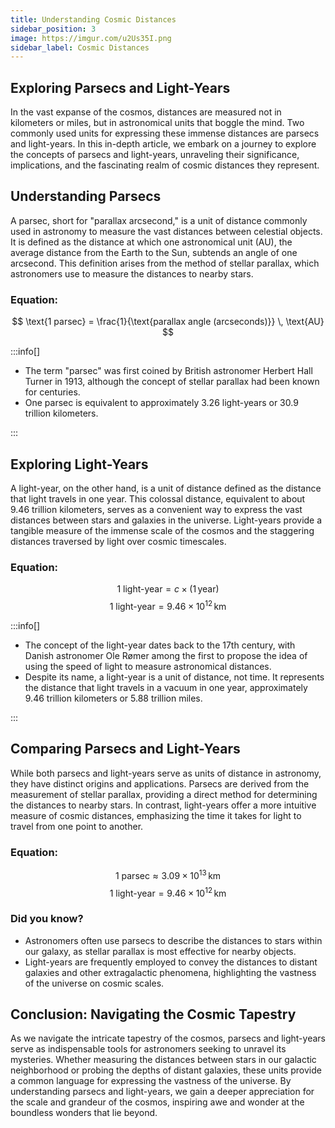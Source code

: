 ```yaml
---
title: Understanding Cosmic Distances
sidebar_position: 3
image: https://imgur.com/u2Us35I.png
sidebar_label: Cosmic Distances
---
```



## Exploring Parsecs and Light-Years

In the vast expanse of the cosmos, distances are measured not in kilometers or miles, but in astronomical units that boggle the mind. Two commonly used units for expressing these immense distances are parsecs and light-years. In this in-depth article, we embark on a journey to explore the concepts of parsecs and light-years, unraveling their significance, implications, and the fascinating realm of cosmic distances they represent.

## Understanding Parsecs

A parsec, short for "parallax arcsecond," is a unit of distance commonly used in astronomy to measure the vast distances between celestial objects. It is defined as the distance at which one astronomical unit (AU), the average distance from the Earth to the Sun, subtends an angle of one arcsecond. This definition arises from the method of stellar parallax, which astronomers use to measure the distances to nearby stars.

### Equation:

$$
\text{1 parsec} = \frac{1}{\text{parallax angle (arcseconds)}} \, \text{AU}
$$




<Admonition type="tip" icon="💡" title="Did you know...">

</Admonition>


:::info[]

- The term "parsec" was first coined by British astronomer Herbert Hall Turner in 1913, although the concept of stellar parallax had been known for centuries.
- One parsec is equivalent to approximately 3.26 light-years or 30.9 trillion kilometers.

:::





## Exploring Light-Years

A light-year, on the other hand, is a unit of distance defined as the distance that light travels in one year. This colossal distance, equivalent to about 9.46 trillion kilometers, serves as a convenient way to express the vast distances between stars and galaxies in the universe. Light-years provide a tangible measure of the immense scale of the cosmos and the staggering distances traversed by light over cosmic timescales.

### Equation:

$$
\text{1 light-year} = c \times (1 \, \text{year})
$$
$$
\text{1 light-year} = 9.46 \times 10^{12} \, \text{km}
$$




<Admonition type="tip" icon="💡" title="Did you know...">

</Admonition>

:::info[]

- The concept of the light-year dates back to the 17th century, with Danish astronomer Ole Rømer among the first to propose the idea of using the speed of light to measure astronomical distances.
- Despite its name, a light-year is a unit of distance, not time. It represents the distance that light travels in a vacuum in one year, approximately 9.46 trillion kilometers or 5.88 trillion miles.

:::



## Comparing Parsecs and Light-Years

While both parsecs and light-years serve as units of distance in astronomy, they have distinct origins and applications. Parsecs are derived from the measurement of stellar parallax, providing a direct method for determining the distances to nearby stars. In contrast, light-years offer a more intuitive measure of cosmic distances, emphasizing the time it takes for light to travel from one point to another.


### Equation:
$$
\text{1 parsec} \approx 3.09 \times 10^{13} \, \text{km}
$$
$$
\text{1 light-year} = 9.46 \times 10^{12} \, \text{km}
$$

### Did you know?
- Astronomers often use parsecs to describe the distances to stars within our galaxy, as stellar parallax is most effective for nearby objects.
- Light-years are frequently employed to convey the distances to distant galaxies and other extragalactic phenomena, highlighting the vastness of the universe on cosmic scales.

## Conclusion: Navigating the Cosmic Tapestry

As we navigate the intricate tapestry of the cosmos, parsecs and light-years serve as indispensable tools for astronomers seeking to unravel its mysteries. Whether measuring the distances between stars in our galactic neighborhood or probing the depths of distant galaxies, these units provide a common language for expressing the vastness of the universe. By understanding parsecs and light-years, we gain a deeper appreciation for the scale and grandeur of the cosmos, inspiring awe and wonder at the boundless wonders that lie beyond.